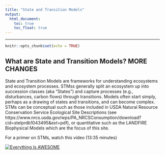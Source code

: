 ```yaml
---
title: "State and Transition Models"
output:
  html_document:
    toc: true
    toc_float: true
---
```

----

```r
knitr::opts_chunk$set(echo = TRUE)
```

## What are State and Transition Models?  MORE CHANGES
State and Transition Models are frameworks for understanding ecosystems and ecosystem processes.  STMss generally split an ecosystem up into succession classes (aka "States") and capture processes (e.g., disturbances, carbon flows) through transitions.  Models often start simply, perhaps as a drawing of states and transitions, and can become complex.  STMs can be conceptual such as those included in USDA Natural Resource Conservation Service Ecological Site Descriptions (see https://www.nrcs.usda.gov/wps/PA_NRCSConsumption/download?cid=stelprdb1043495&ext=pdf), or quantitative such as the LANDFIRE Biophysical Models which are the focus of this site.

For a primer on STMs, watch this video (13:35 minutes)
<br>

[![Everything Is AWESOME](https://img.youtube.com/vi/StTqXEQ2l-Y/0.jpg)](https://www.youtube.com/watch?v=ORoyBqogZFs "Everything Is AWESOME")

